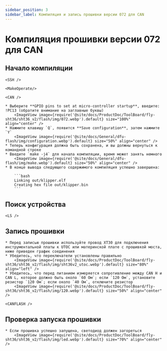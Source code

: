 ```yaml
---
sidebar_position: 3
sidebar_label: Компиляция и запись прошивки версии 072 для CAN
---
```




# Компиляция прошивки версии 072 для CAN

## Начало компиляции

    <SSH />

    <MakeOperate/>

    <CAN />

    * Выберите **GPIO pins to set at micro-controller startup**, введите: !PC13 (обратите внимание на заглавные буквы)
        <ImageView image={require('@site/docs/ProductDoc/ToolBoard/fly-sht36/sht36_v2/flash/img/072.webp').default} size="100%" align="center" />
    * Нажмите клавишу `Q`, появится **Save configuration**, затем нажмите `Y`
        <ImageView image={require('@site/docs/General/dfu-flash/img/configuration.webp').default} size="50%" align="center" />
    * Теперь конфигурация должна быть сохранена, и вы должны вернуться к командной строке
    * Введите `make -j4` для начала компиляции, время может занять немного
        <ImageView image={require('@site/docs/General/dfu-flash/img/make.webp').default} size="50%" align="center" />
    * В конце вывода следующего содержимого компиляция успешно завершена:

        ```bash
        Linking out/klipper.elf
        Creating hex file out/klipper.bin
        ```

## Поиск устройства

    <LS />


## Запись прошивки

    * Перед записью прошивки используйте провод XT30 для подключения инструментальной платы к UTOC или материнской плате с прошивкой моста, ниже приведен график соединения
    * Убедитесь, что переключатели установлены правильно
        <ImageView image={require('@site/docs/ProductDoc/ToolBoard/fly-sht36/sht36_v2/flash/img/sht36v2_utoc.webp').default} size="80%" align="left" />
    * Убедитесь, что перед питанием измеряется сопротивление между CAN H и CAN L, которое должно быть около `60 Ом`; если `120 Ом`, установите резистор `120 Ом`; если около `40 Ом`, отключите резистор
        <ImageView image={require('@site/docs/ProductDoc/ToolBoard/fly-sht36/sht36_v2/flash/img/120.webp').default} size="50%" align="center" />

    <CANFLASH />

## Проверка запуска прошивки

    * Если прошивка успешно запущена, светодиод должен загореться
        <ImageView image={require('@site/docs/ProductDoc/ToolBoard/fly-sht36/sht36_v2/flash/img/led.webp').default} size="70%" align="center" />

